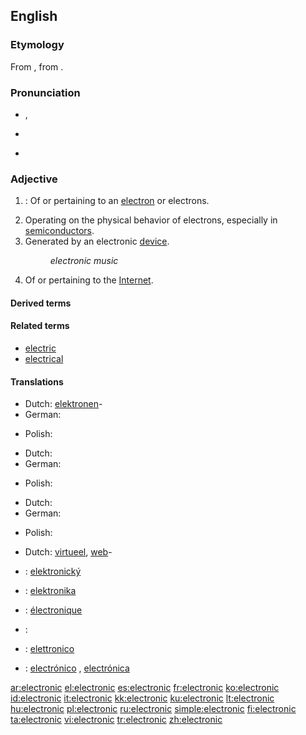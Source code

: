 ==English==

{{rank|account|party|sight|455|electronic|sea|necessary|idea}}

===Etymology===
From {{etyl|la|en}} {{term|electrinus||made of amber|lang=la}}, from {{etyl|grc|en}}  {{term|ἤλεκτρον||amber|tr=ēlektron|lang=grc|sc=polytonic}}.

===Pronunciation===
* {{a|RP}} {{IPA|/ˌɛl.ɛkˈtɹɒn.ɪk/|/ˌɛl.ɪkˈtɹɒn.ɪk/|/ɪˌlɛkˈtɹɒn.ɪk/}}, {{SAMPA|/I%lEk"trQnIk/}}
* {{a|US}} {{IPA|/ɪˌlɛkˈtɹɑː.nɪk/|/ˌiː.lɛkˈtɹɑː.nɪk/}}
* {{audio|en-us-electronic.ogg|Audio (US)}}

===Adjective===
{{en-adj|-}}

# {{context|physics|chemistry}}: Of or pertaining to an [[electron]] or electrons.
# Operating on the physical behavior of electrons, especially in [[semiconductor]]s.
# Generated by an electronic [[device]].
#: ''electronic music''
# Of or pertaining to the [[Internet]].

====Derived terms====
{{lookfrom|electronic}}

====Related terms====
* [[electric]]
* [[electrical]]

====Translations====
{{trans-top|pertaining to electrons}}
* Dutch: [[elektronen]]-
* German: {{t+|de|elektronisch}}
{{trans-mid}}
* Polish: {{t-|pl|elektronowy|m}}
{{trans-bottom}}

{{trans-top|operating on behavior of electrons}}
* Dutch: {{t-|nl|elektronisch}}
* German: {{t+|de|elektronisch}}
{{trans-mid}}
* Polish: {{t+|pl|elektroniczny|m}}
{{trans-bottom}}

{{trans-top|generated by electronic device}}
* Dutch: {{t-|nl|elektronisch}}
* German: {{t+|de|elektronisch}}
{{trans-mid}}
* Polish: {{t+|pl|elektroniczny|m}}
{{trans-bottom}}

{{trans-top|of or pertaining to the Internet}}
* Dutch: [[virtueel]], [[web]]-
{{trans-mid}}
{{trans-bottom}}

{{checktrans-top}}
* {{ttbc|Czech}}: [[elektronický]] {{m}}
* {{ttbc|Esperanto}}: [[elektronika]]
* {{ttbc|French}}: [[électronique]]
{{checktrans-mid}}
* {{ttbc|German}}: {{t+|de|elektronisch}}
* {{ttbc|Italian}}: [[elettronico]]
* {{ttbc|Spanish}}: [[electrónico]] {{m}}, [[electrónica]] {{f}}
{{checktrans-bottom}}

[[ar:electronic]]
[[el:electronic]]
[[es:electronic]]
[[fr:electronic]]
[[ko:electronic]]
[[id:electronic]]
[[it:electronic]]
[[kk:electronic]]
[[ku:electronic]]
[[lt:electronic]]
[[hu:electronic]]
[[pl:electronic]]
[[ru:electronic]]
[[simple:electronic]]
[[fi:electronic]]
[[ta:electronic]]
[[vi:electronic]]
[[tr:electronic]]
[[zh:electronic]]